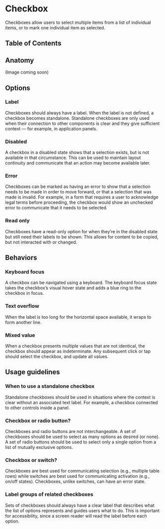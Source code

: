 # Checkbox

Checkboxes allow users to select multiple items from a list of individual items, or to mark one individual item as selected.

## Table of Contents

## Anatomy

(Image coming soon)

## Options

### Label

Checkboxes should always have a label. When the label is not defined, a checkbox becomes standalone. Standalone checkboxes are only used when their connection to other components is clear and they give sufficient context — for example, in application panels.

### Disabled

A checkbox in a disabled state shows that a selection exists, but is not available in that circumstance. This can be used to maintain layout continuity and communicate that an action may become available later.

### Error

Checkboxes can be marked as having an error to show that a selection needs to be made in order to move forward, or that a selection that was made is invalid. For example, in a form that requires a user to acknowledge legal terms before proceeding, the checkbox would show an unchecked error to communicate that it needs to be selected.

### Read only

Checkboxes have a read-only option for when they’re in the disabled state but still need their labels to be shown. This allows for content to be copied, but not interacted with or changed.

## Behaviors

### Keyboard focus

A checkbox can be navigated using a keyboard. The keyboard focus state takes the checkbox’s visual hover state and adds a blue ring to the checkbox in focus.

### Text overflow

When the label is too long for the horizontal space available, it wraps to form another line.

### Mixed value

When a checkbox presents multiple values that are not identical, the checkbox should appear as indeterminate. Any subsequent click or tap should select the checkbox, and update all values.

## Usage guidelines

### When to use a standalone checkbox

Standalone checkboxes should be used in situations where the context is clear without an associated text label. For example, a checkbox connected to other controls inside a panel.

### Checkbox or radio button?

Checkboxes and radio buttons are not interchangeable. A set of checkboxes should be used to select as many options as desired (or none). A set of radio buttons should be used to select only a single option from a list of mutually exclusive options.

### Checkbox or switch?

Checkboxes are best used for communicating selection (e.g., multiple table rows) while switches are best used for communicating activation (e.g., on/off states). Checkboxes, unlike switches, can have an error state.

### Label groups of related checkboxes

Sets of checkboxes should always have a clear label that describes what the list of options represents and guides users what to do. This is important for accessibility, since a screen reader will read the label before each option.
